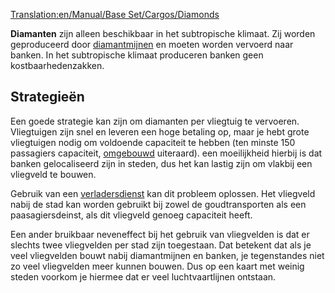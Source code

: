 [[Translation:en/Manual/Base Set/Cargos/Diamonds]]

{{nl/Vracht|name=Diamanten
|image=Diamonds.png
|geproduceerd=[[nl/Manual/Base Set/Industries/Diamantmijn|Diamantmijn]]
|geaccepteerd=[[nl/Manual/Base Set/Industries/Bank|Bank]]
}}

'''Diamanten''' zijn alleen beschikbaar in het subtropische klimaat. Zij worden geproduceerd door [[nl/Manual/Base Set/Industries/Diamantmijn|diamantmijnen]] en moeten worden vervoerd naar banken. In het subtropische klimaat produceren banken geen kostbaarhedenzakken.

== Strategieën ==
Een goede strategie kan zijn om diamanten per vliegtuig te vervoeren. Vliegtuigen zijn snel en leveren een hoge betaling op, maar je hebt grote vliegtuigen nodig om voldoende capaciteit te hebben (ten minste 150 passagiers capaciteit, [[nl/Manual/Voertuig aanpassen|omgebouwd]] uiteraard). een moeilijkheid hierbij is dat banken gelocaliseerd zijn in steden, dus het kan lastig zijn om vlakbij een vliegveld te bouwen.

Gebruik van een [[nl/Manual/Verladersdienst|verladersdienst]] kan dit probleem oplossen. Het vliegveld nabij de stad kan worden gebruikt bij zowel de goudtransporten als een paasagiersdeinst, als dit vliegveld genoeg capaciteit heeft.

Een ander bruikbaar neveneffect bij het gebruik van vliegvelden is dat er slechts twee vliegvelden per stad zijn toegestaan. Dat betekent dat als je veel vliegvelden bouwt nabij diamantmijnen en banken, je tegenstandes niet zo veel vliegvelden meer kunnen bouwen. Dus op een kaart met weinig steden voorkom je hiermee dat er veel luchtvaartlijnen ontstaan.